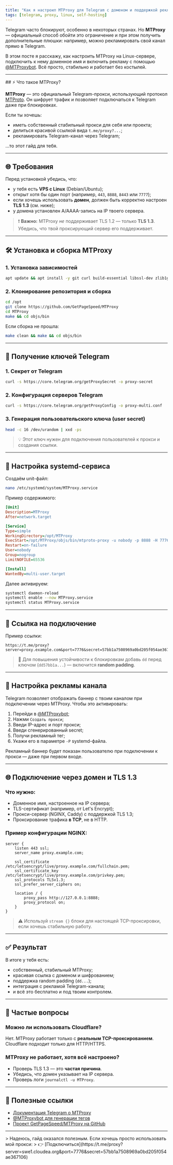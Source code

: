 ```yaml
---
title: "Как я настроил MTProxy для Telegram с доменом и поддержкой рекламы"
tags: [telegram, proxy, linux, self-hosting]
---
```


Telegram часто блокируют, особенно в некоторых странах. Но **MTProxy** — официальный способ обойти это ограничение и при этом получить дополнительные плюшки: например, можно рекламировать свой канал прямо в Telegram.

В этом посте я расскажу, как настроить MTProxy на Linux-сервере, подключить к нему доменное имя и включить рекламу с помощью [@MTProxybot](https://t.me/MTProxybot). Всё просто, стабильно и работает без костылей.
<!-- truncate -->

---
<GeoCheck region="RU">
## ⚡ Что такое MTProxy?

**MTProxy** — это официальный Telegram-прокси, использующий протокол [MTProto](https://core.telegram.org/mtproto). Он шифрует трафик и позволяет подключаться к Telegram даже при блокировках.

Если ты хочешь:

- иметь собственный стабильный прокси для себя или проекта;
- делиться красивой ссылкой вида `t.me/proxy?...`;
- рекламировать Telegram-канал через Telegram;

...то этот гайд для тебя.

---

## 🌐 Требования

Перед установкой убедись, что:

- у тебя есть **VPS с Linux** (Debian/Ubuntu);
- открыт хотя бы один порт (например, `443`, `8888`, `8443` или `7777`);
- если хочешь использовать **домен**, должен быть корректно настроен **TLS 1.3** (см. ниже);
- у домена установлен A/AAAA-запись на IP твоего сервера.

> ❗ **Важно:** MTProxy *не* поддерживает TLS 1.2 — только **TLS 1.3**. Убедись, что твой проксирующий сервер его поддерживает.

---

## 🛠️ Установка и сборка MTProxy

### 1. Установка зависимостей

```bash
apt update && apt install -y git curl build-essential libssl-dev zlib1g-dev
````

### 2. Клонирование репозитория и сборка

```bash
cd /opt
git clone https://github.com/GetPageSpeed/MTProxy
cd MTProxy
make && cd objs/bin
```

Если сборка не прошла:

```bash
make clean && make && cd objs/bin
```

---

## 🔑 Получение ключей Telegram

### 1. Секрет от Telegram

```bash
curl -s https://core.telegram.org/getProxySecret -o proxy-secret
```

### 2. Конфигурация серверов Telegram

```bash
curl -s https://core.telegram.org/getProxyConfig -o proxy-multi.conf
```

### 3. Генерация пользовательского ключа (user secret)

```bash
head -c 16 /dev/urandom | xxd -ps
```

> 💡 Этот ключ нужен для подключения пользователей к прокси и создания ссылки.

---

## 🧩 Настройка systemd-сервиса

Создаём unit-файл:

```bash
nano /etc/systemd/system/MTProxy.service
```

Пример содержимого:

```ini
[Unit]
Description=MTProxy
After=network.target

[Service]
Type=simple
WorkingDirectory=/opt/MTProxy
ExecStart=/opt/MTProxy/objs/bin/mtproto-proxy -u nobody -p 8888 -H 7776 -S 57bb1a7508969a0bd205f054ae367106 --aes-pwd /opt/MTProxy/proxy-secret /opt/MTProxy/proxy-multi.conf -C 4000 -P <твой_рекламный_тег>
Restart=on-failure
User=nobody
Group=nogroup
LimitNOFILE=65536

[Install]
WantedBy=multi-user.target
```

Далее активируем:

```bash
systemctl daemon-reload
systemctl enable --now MTProxy.service
systemctl status MTProxy.service
```

---

## 🔗 Ссылка на подключение

Пример ссылки:

```
https://t.me/proxy?server=proxy.example.com&port=7776&secret=57bb1a7508969a0bd205f054ae367106
```

> 🧠 Для повышения устойчивости к блокировкам добавь `dd` перед ключом (`dd57bb1a...`) — включится **random padding**.

---

## 📣 Настройка рекламы канала

Telegram позволяет отображать баннер с твоим каналом при подключении через MTProxy. Чтобы это активировать:

1. Перейди в [@MTProxybot](https://t.me/MTProxybot);
2. Нажми `Создать прокси`;
3. Введи IP-адрес и порт прокси;
4. Введи сгенерированный secret;
5. Получи рекламный тег;
6. Укажи его в параметре `-P` systemd-файла.

Рекламный баннер будет показан пользователю при подключении к прокси — даже при первом входе.

---

## 🌐 Подключение через домен и TLS 1.3

### Что нужно:

* Доменное имя, настроенное на IP сервера;
* TLS-сертификат (например, от Let's Encrypt);
* Прокси-сервер (NGINX, Caddy) с поддержкой TLS 1.3;
* Проксирование трафика **в TCP**, не в HTTP.

### Пример конфигурации NGINX:

```nginx
server {
    listen 443 ssl;
    server_name proxy.example.com;

    ssl_certificate     /etc/letsencrypt/live/proxy.example.com/fullchain.pem;
    ssl_certificate_key /etc/letsencrypt/live/proxy.example.com/privkey.pem;
    ssl_protocols TLSv1.3;
    ssl_prefer_server_ciphers on;

    location / {
        proxy_pass http://127.0.0.1:8888;
        proxy_protocol on;
    }
}
```

> ⚠️ Используй `stream {}` блоки для настоящей TCP-проксировки, если хочешь стабильную работу.

---

## ✅ Результат

В итоге у тебя есть:

* собственный, стабильный MTProxy;
* красивая ссылка с доменом и шифрованием;
* поддержка random padding (`dd...`);
* интеграция с рекламой Telegram-канала;
* и всё это бесплатно и под твоим контролем.

---

## 🙋 Частые вопросы

### Можно ли использовать Cloudflare?

Нет. MTProxy работает только с **реальным TCP-проксированием**. Cloudflare подходит только для HTTP/HTTPS.

### MTProxy не работает, хотя всё настроено?

* Проверь TLS 1.3 — это **частая причина**.
* Убедись, что домен указывает на IP сервера.
* Проверь логи `journalctl -u MTProxy`.

---

## 🔗 Полезные ссылки

* [Документация Telegram о MTProxy](https://core.telegram.org/mtproto/mtproto-transports)
* [@MTProxybot для генерации тегов](https://t.me/MTProxybot)
* [Проект GetPageSpeed/MTProxy на GitHub](https://github.com/GetPageSpeed/MTProxy)

---
</GeoCheck>
> Надеюсь, гайд оказался полезным. Если хочешь просто использовать мой прокси:
> 👉 [Подключиться](https://t.me/proxy?server=swe1.cloudea.org&port=7776&secret=57bb1a7508969a0bd205f054ae367106)
